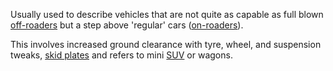 {{unsourced|date=August 2007}}
{{wikify}}
Usually used to describe vehicles that are not quite as capable as full blown [[off-roaders]] but a step above 'regular' cars ([[on-roaders]]).

This involves increased ground clearance with tyre, wheel, and suspension tweaks, [[skid plates]] and refers to mini [[SUV]] or wagons.
{{stub}}